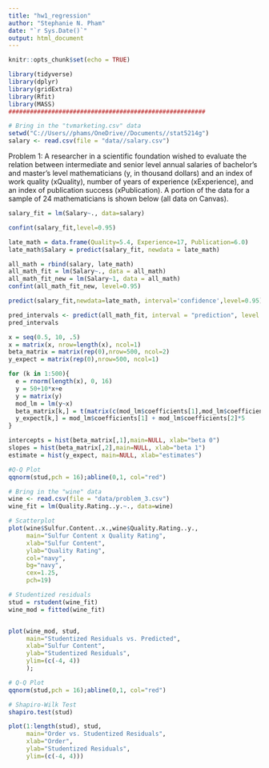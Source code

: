 ```yaml
---
title: "hw1_regression"
author: "Stephanie N. Pham"
date: "`r Sys.Date()`"
output: html_document
---
```


```r
knitr::opts_chunk$set(echo = TRUE)

library(tidyverse)
library(dplyr)
library(gridExtra)
library(Rfit)
library(MASS)
#######################################################

# Bring in the "tvmarketing.csv" data
setwd("C://Users//phams/OneDrive//Documents//stat5214g")
salary <- read.csv(file = "data//salary.csv")
```

Problem 1: A researcher in a scientific foundation wished to evaluate the relation between intermediate and
senior level annual salaries of bachelor’s and master’s level mathematicians (y, in thousand dollars) and an
index of work quality (xQuality), number of years of experience (xExperience), and an index of publication success
(xPublication). A portion of the data for a sample of 24 mathematicians is shown below (all data on Canvas).

```r

salary_fit = lm(Salary~., data=salary)


```


```r

confint(salary_fit,level=0.95)
```


```r
late_math = data.frame(Quality=5.4, Experience=17, Publication=6.0)
late_math$Salary = predict(salary_fit, newdata = late_math)


```

```r
all_math = rbind(salary, late_math)
all_math_fit = lm(Salary~., data = all_math)
all_math_fit_new = lm(Salary~1, data = all_math)
confint(all_math_fit_new, level=0.95)

predict(salary_fit,newdata=late_math, interval='confidence',level=0.95) # Confidence Intervals


```

```r

pred_intervals <- predict(all_math_fit, interval = "prediction", level = 0.95)
pred_intervals

```

```r

x = seq(0.5, 10, .5)
x = matrix(x, nrow=length(x), ncol=1)
beta_matrix = matrix(rep(0),nrow=500, ncol=2)
y_expect = matrix(rep(0),nrow=500, ncol=1)

for (k in 1:500){
  e = rnorm(length(x), 0, 16)
  y = 50+10*x+e
  y = matrix(y)
  mod_lm = lm(y~x)
  beta_matrix[k,] = t(matrix(c(mod_lm$coefficients[1],mod_lm$coefficients[2])))
  y_expect[k,] = mod_lm$coefficients[1] + mod_lm$coefficients[2]*5
}

intercepts = hist(beta_matrix[,1],main=NULL, xlab="beta 0")
slopes = hist(beta_matrix[,2],main=NULL, xlab="beta 1")
estimate = hist(y_expect, main=NULL, xlab="estimates")

#Q-Q Plot
qqnorm(stud,pch = 16);abline(0,1, col="red")
```

```r
# Bring in the "wine" data
wine <- read.csv(file = "data/problem_3.csv")
wine_fit = lm(Quality.Rating..y.~., data=wine)

# Scatterplot 
plot(wine$Sulfur.Content..x.,wine$Quality.Rating..y., 
     main="Sulfur Content x Quality Rating", 
     xlab="Sulfur Content", 
     ylab="Quality Rating", 
     col="navy", 
     bg="navy",
     cex=1.25, 
     pch=19)

# Studentized residuals
stud = rstudent(wine_fit)
wine_mod = fitted(wine_fit)


plot(wine_mod, stud,
     main="Studentized Residuals vs. Predicted", 
     xlab="Sulfur Content", 
     ylab="Studentized Residuals",
     ylim=(c(-4, 4))
     );

# Q-Q Plot
qqnorm(stud,pch = 16);abline(0,1, col="red")

# Shapiro-Wilk Test
shapiro.test(stud)

plot(1:length(stud), stud,
     main="Order vs. Studentized Residuals", 
     xlab="Order", 
     ylab="Studentized Residuals",
     ylim=(c(-4, 4)))

```
